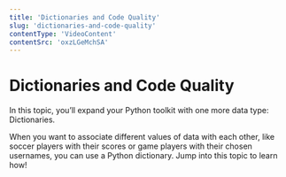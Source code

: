 ```yaml
---
title: 'Dictionaries and Code Quality'
slug: 'dictionaries-and-code-quality'
contentType: 'VideoContent'
contentSrc: 'oxzLGeMchSA'
---
```


# Dictionaries and Code Quality

In this topic, you’ll expand your Python toolkit with one more data type: Dictionaries.

When you want to associate different values of data with each other, like soccer players with their scores or game players with their chosen usernames, you can use a Python dictionary. Jump into this topic to learn how!